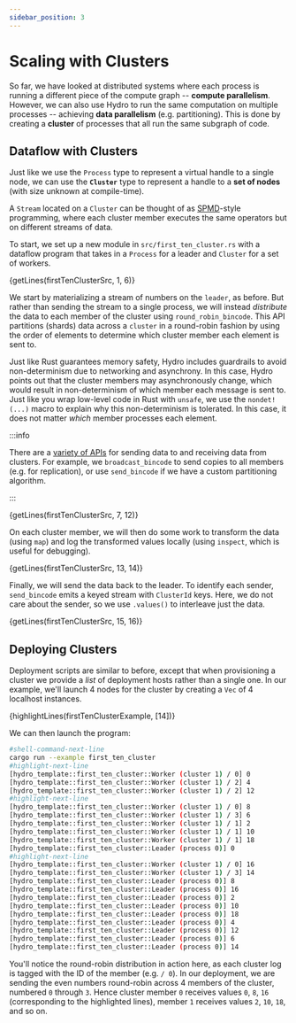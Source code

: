 ```yaml
---
sidebar_position: 3
---
```


# Scaling with Clusters
So far, we have looked at distributed systems where each process is running a different piece of the compute graph -- **compute parallelism**. However, we can also use Hydro to run the same computation on multiple processes -- achieving **data parallelism** (e.g. partitioning). This is done by creating a **cluster** of processes that all run the same subgraph of code.

## Dataflow with Clusters
Just like we use the `Process` type to represent a virtual handle to a single node, we can use the **`Cluster`** type to represent a handle to a **set of nodes** (with size unknown at compile-time).

A `Stream` located on a `Cluster` can be thought of as [SPMD](https://en.wikipedia.org/wiki/Single_program,_multiple_data)-style programming, where each cluster member executes the same operators but on different streams of data.

To start, we set up a new module in `src/first_ten_cluster.rs` with a dataflow program that takes in a `Process` for a leader and `Cluster` for a set of workers.

<CodeBlock language="rust" title="src/first_ten_cluster.rs">{getLines(firstTenClusterSrc, 1, 6)}</CodeBlock>

We start by materializing a stream of numbers on the `leader`, as before. But rather than sending the stream to a single process, we will instead _distribute_ the data to each member of the cluster using `round_robin_bincode`. This API partitions (shards) data across a `cluster` in a round-robin fashion by using the order of elements to determine which cluster member each element is sent to.

Just like Rust guarantees memory safety, Hydro includes guardrails to avoid non-determinism due to networking and asynchrony. In this case, Hydro points out that the cluster members may asynchronously change, which would result in non-determinism of which member each message is sent to. Just like you wrap low-level code in Rust with `unsafe`, we use the `nondet!(...)` macro to explain why this non-determinism is tolerated. In this case, it does not matter _which_ member processes each element.

:::info

There are a [variety of APIs](pathname:///rustdoc/hydro_lang/stream/struct.Stream.html#impl-Stream%3CT,+L,+B%3E-2) for sending data to and receiving data from clusters. For example, we `broadcast_bincode` to send copies to all members (e.g. for replication), or use `send_bincode` if we have a custom partitioning algorithm.

:::

<CodeBlock language="rust" title="src/first_ten_cluster.rs">{getLines(firstTenClusterSrc, 7, 12)}</CodeBlock>

On each cluster member, we will then do some work to transform the data (using `map`) and log the transformed values locally (using `inspect`, which is useful for debugging).

<CodeBlock language="rust" title="src/first_ten_cluster.rs">{getLines(firstTenClusterSrc, 13, 14)}</CodeBlock>

Finally, we will send the data back to the leader. To identify each sender, `send_bincode` emits a keyed stream with `ClusterId` keys. Here, we do not care about the sender, so we use `.values()` to interleave just the data.

<CodeBlock language="rust" title="src/first_ten_cluster.rs">{getLines(firstTenClusterSrc, 15, 16)}</CodeBlock>

## Deploying Clusters
Deployment scripts are similar to before, except that when provisioning a cluster we provide a *list* of deployment hosts rather than a single one. In our example, we'll launch 4 nodes for the cluster by creating a `Vec` of 4 localhost instances.

<CodeBlock language="rust" title="examples/first_ten_cluster.rs">{highlightLines(firstTenClusterExample, [14])}</CodeBlock>

We can then launch the program:
```bash
#shell-command-next-line
cargo run --example first_ten_cluster
#highlight-next-line
[hydro_template::first_ten_cluster::Worker (cluster 1) / 0] 0
[hydro_template::first_ten_cluster::Worker (cluster 1) / 2] 4
[hydro_template::first_ten_cluster::Worker (cluster 1) / 2] 12
#highlight-next-line
[hydro_template::first_ten_cluster::Worker (cluster 1) / 0] 8
[hydro_template::first_ten_cluster::Worker (cluster 1) / 3] 6
[hydro_template::first_ten_cluster::Worker (cluster 1) / 1] 2
[hydro_template::first_ten_cluster::Worker (cluster 1) / 1] 10
[hydro_template::first_ten_cluster::Worker (cluster 1) / 1] 18
[hydro_template::first_ten_cluster::Leader (process 0)] 0
#highlight-next-line
[hydro_template::first_ten_cluster::Worker (cluster 1) / 0] 16
[hydro_template::first_ten_cluster::Worker (cluster 1) / 3] 14
[hydro_template::first_ten_cluster::Leader (process 0)] 8
[hydro_template::first_ten_cluster::Leader (process 0)] 16
[hydro_template::first_ten_cluster::Leader (process 0)] 2
[hydro_template::first_ten_cluster::Leader (process 0)] 10
[hydro_template::first_ten_cluster::Leader (process 0)] 18
[hydro_template::first_ten_cluster::Leader (process 0)] 4
[hydro_template::first_ten_cluster::Leader (process 0)] 12
[hydro_template::first_ten_cluster::Leader (process 0)] 6
[hydro_template::first_ten_cluster::Leader (process 0)] 14
```

You'll notice the round-robin distribution in action here, as each cluster log is tagged with the ID of the member (e.g. `/ 0`). In our deployment, we are sending the even numbers round-robin across 4 members of the cluster, numbered `0` through `3`.  Hence cluster member `0` receives values `0`, `8`, `16` (corresponding to the highlighted lines),  member `1`  receives values `2`, `10`, `18`, and so on.
